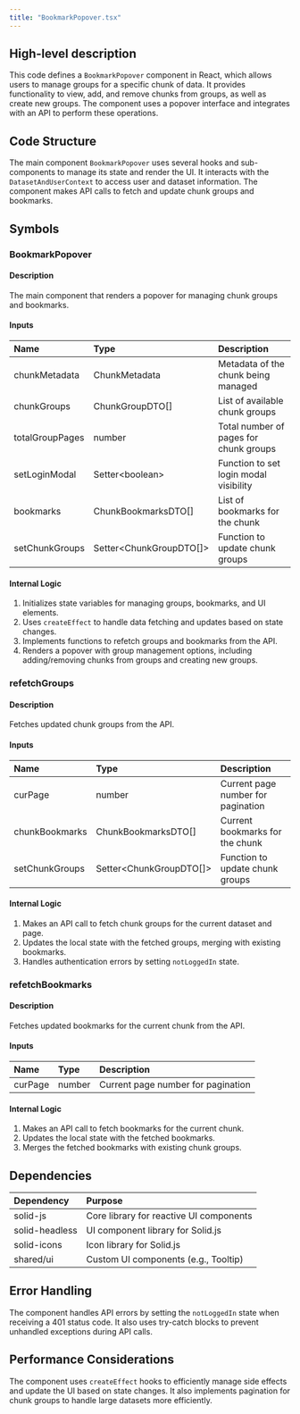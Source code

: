 ```yaml
---
title: "BookmarkPopover.tsx"
---
```


## High-level description
This code defines a `BookmarkPopover` component in React, which allows users to manage groups for a specific chunk of data. It provides functionality to view, add, and remove chunks from groups, as well as create new groups. The component uses a popover interface and integrates with an API to perform these operations.

## Code Structure
The main component `BookmarkPopover` uses several hooks and sub-components to manage its state and render the UI. It interacts with the `DatasetAndUserContext` to access user and dataset information. The component makes API calls to fetch and update chunk groups and bookmarks.

## Symbols

### BookmarkPopover
#### Description
The main component that renders a popover for managing chunk groups and bookmarks.

#### Inputs
| Name | Type | Description |
|:-----|:-----|:------------|
| chunkMetadata | ChunkMetadata | Metadata of the chunk being managed |
| chunkGroups | ChunkGroupDTO[] | List of available chunk groups |
| totalGroupPages | number | Total number of pages for chunk groups |
| setLoginModal | Setter&lt;boolean&gt; | Function to set login modal visibility |
| bookmarks | ChunkBookmarksDTO[] | List of bookmarks for the chunk |
| setChunkGroups | Setter&lt;ChunkGroupDTO[]&gt; | Function to update chunk groups |

#### Internal Logic
1. Initializes state variables for managing groups, bookmarks, and UI elements.
2. Uses `createEffect` to handle data fetching and updates based on state changes.
3. Implements functions to refetch groups and bookmarks from the API.
4. Renders a popover with group management options, including adding/removing chunks from groups and creating new groups.

### refetchGroups
#### Description
Fetches updated chunk groups from the API.

#### Inputs
| Name | Type | Description |
|:-----|:-----|:------------|
| curPage | number | Current page number for pagination |
| chunkBookmarks | ChunkBookmarksDTO[] | Current bookmarks for the chunk |
| setChunkGroups | Setter&lt;ChunkGroupDTO[]&gt; | Function to update chunk groups |

#### Internal Logic
1. Makes an API call to fetch chunk groups for the current dataset and page.
2. Updates the local state with the fetched groups, merging with existing bookmarks.
3. Handles authentication errors by setting `notLoggedIn` state.

### refetchBookmarks
#### Description
Fetches updated bookmarks for the current chunk from the API.

#### Inputs
| Name | Type | Description |
|:-----|:-----|:------------|
| curPage | number | Current page number for pagination |

#### Internal Logic
1. Makes an API call to fetch bookmarks for the current chunk.
2. Updates the local state with the fetched bookmarks.
3. Merges the fetched bookmarks with existing chunk groups.

## Dependencies
| Dependency | Purpose |
|:-----------|:--------|
| solid-js | Core library for reactive UI components |
| solid-headless | UI component library for Solid.js |
| solid-icons | Icon library for Solid.js |
| shared/ui | Custom UI components (e.g., Tooltip) |

## Error Handling
The component handles API errors by setting the `notLoggedIn` state when receiving a 401 status code. It also uses try-catch blocks to prevent unhandled exceptions during API calls.

## Performance Considerations
The component uses `createEffect` hooks to efficiently manage side effects and update the UI based on state changes. It also implements pagination for chunk groups to handle large datasets more efficiently.